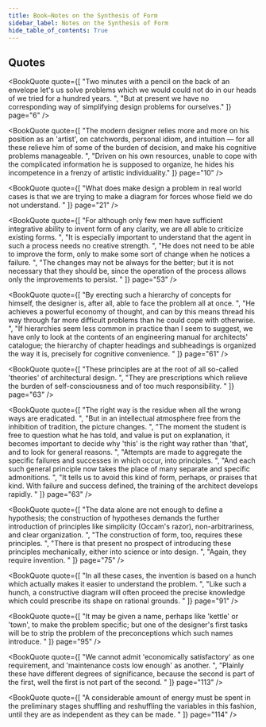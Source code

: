 ```yaml
---
title: Book—Notes on the Synthesis of Form
sidebar_label: Notes on the Synthesis of Form
hide_table_of_contents: True
---
```



## Quotes

<BookQuote
  quote={[
    "Two minutes with a pencil on the back of an envelope let's us solve problems which we would could not do in our heads of we tried for a hundred years. ",
    "But at present we have no corresponding way of simplifying design problems for ourselves."
  ]}
  page="6"
/>

<BookQuote
  quote={[
    "The modern designer relies more and more on his position as an 'artist', on catchwords, personal idiom, and intuition — for all these relieve him of some of the burden of decision, and make his cognitive problems manageable. ",
    "Driven on his own resources, unable to cope with the complicated information he is supposed to organize, he hides his incompetence in a frenzy of artistic individuality."
  ]}
  page="10"
/>

<BookQuote
  quote={[
    "What does make design a problem in real world cases is that we are trying to make a diagram for forces whose field we do not understand. "
  ]}
  page="21"
/>

<BookQuote
  quote={[
    "For although only few men have sufficient integrative ability to invent form of any clarity, we are all able to criticize existing forms. ",
    "It is especially important to understand that the agent in such a process needs no creative strength. ",
    "He does not need to be able to improve the form, only to make some sort of change when he notices a failure. ",
    "The changes may not be always for the better; but it is not necessary that they should be, since the operation of the process allows only the improvements to persist. "
  ]}
  page="53"
/>

<BookQuote
  quote={[
    "By erecting such a hierarchy of concepts for himself, the designer is, after all, able to face the problem all at once. ",
    "He achieves a powerful economy of thought, and can by this means thread his way through far more difficult problems than he could cope with otherwise. ",
    "If hierarchies seem less common in practice than I seem to suggest, we have only to look at the contents of an engineering manual for architects' catalogue; the hierarchy of chapter headings and subheadings is organized the way it is, precisely for cognitive convenience. "
  ]}
  page="61"
/>

<BookQuote
  quote={[
    "These principles are at the root of all so-called 'theories' of architectural design. ",
    "They are prescriptions which relieve the burden of self-consciousness and of too much responsibility. "
  ]}
  page="63"
/>

<BookQuote
  quote={[
    "The right way is the residue when all the wrong ways are eradicated. ",
    "But in an intellectual atmosphere free from the inhibition of tradition, the picture changes. ",
    "The moment the student is free to question what he has told, and value is put on explanation, it becomes important to decide why 'this' is the right way rather than 'that', and to look for general reasons. ",
    "Attempts are made to aggregate the specific failures and successes in which occur, into principles. ",
    "And each such general principle now takes the place of many separate and specific admonitions. ",
    "It tells us to avoid this kind of form, perhaps, or praises that kind. With failure and success defined, the training of the architect develops rapidly. "
  ]}
  page="63"
/>

<BookQuote
  quote={[
    "The data alone are not enough to define a hypothesis; the construction of hypotheses demands the further introduction of principles like simplicity (Occam's razor), non-arbitrariness, and clear organization. ",
    "The construction of form, too, requires these principles. ",
    "There is that present no prospect of introducing these principles mechanically, either into science or into design. ",
    "Again, they require invention. "
  ]}
  page="75"
/>

<BookQuote
  quote={[
    "In all these cases, the invention is based on a hunch which actually makes it easier to understand the problem. ",
    "Like such a hunch, a constructive diagram will often proceed the precise knowledge which could prescribe its shape on rational grounds. "
  ]}
  page="91"
/>

<BookQuote
  quote={[
    "It may be given a name, perhaps like 'kettle' or 'town', to make the problem specific; but one of the designer's first tasks will be to strip the problem of the preconceptions which such names introduce. "
  ]}
  page="95"
/>

<BookQuote
  quote={[
    "We cannot admit 'economically satisfactory' as one requirement, and 'maintenance costs low enough' as another. ",
    "Plainly these have different degrees of significance, because the second is part of the first, well the first is not part of the second. "
  ]}
  page="113"
/>

<BookQuote
  quote={[
    "A considerable amount of energy must be spent in the preliminary stages shuffling and reshuffling the variables in this fashion, until they are as independent as they can be made. "
  ]}
  page="114"
/>
